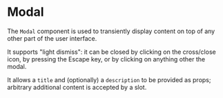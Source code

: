 
<Meta title="Ui/Modal" />

# Modal

The `Modal` component is used to transiently display content on top of any other part of the user interface.

It supports "light dismiss": it can be closed by clicking on the cross/close icon, by pressing the Escape key, or by clicking on anything other the modal.

It allows a `title` and (optionally) a `description` to be provided as props; arbitrary additional content is accepted by a slot.
